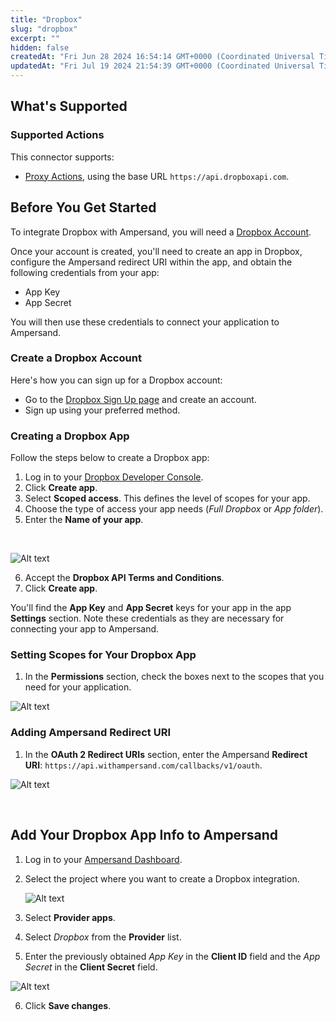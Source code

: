 ```yaml
---
title: "Dropbox"
slug: "dropbox"
excerpt: ""
hidden: false
createdAt: "Fri Jun 28 2024 16:54:14 GMT+0000 (Coordinated Universal Time)"
updatedAt: "Fri Jul 19 2024 21:54:39 GMT+0000 (Coordinated Universal Time)"
---
```

## What's Supported

### Supported Actions

This connector supports:
- [Proxy Actions](/define-integrations/proxy-actions), using the base URL `https://api.dropboxapi.com`.

## Before You Get Started

To integrate Dropbox with Ampersand, you will need a [Dropbox Account](https://www.dropbox.com/register).

Once your account is created, you'll need to create an app in Dropbox, configure the Ampersand redirect URI within the app, and obtain the following credentials from your app:

- App Key
- App Secret

You will then use these credentials to connect your application to Ampersand.

### Create a Dropbox Account

Here's how you can sign up for a Dropbox account:

- Go to the [Dropbox Sign Up page](https://www.dropbox.com/register) and create an account.
- Sign up using your preferred method.

### Creating a Dropbox App

Follow the steps below to create a Dropbox app:

1. Log in to your [Dropbox Developer Console](https://www.dropbox.com/developers/apps).
2. Click **Create app**.
3. Select **Scoped access**. This defines the level of scopes for your app.
4. Choose the type of access your app needs (_Full Dropbox_ or _App folder_).
5. Enter the **Name of your app**.

<br />

![Alt text](/images/provider-guides/6d3f25b-dropbox-app-create.gif)


6. Accept the **Dropbox API Terms and Conditions**. 
7. Click **Create app**.

You'll find the **App Key** and **App Secret** keys for your app in the app **Settings** section. Note these credentials as they are necessary for connecting your app to Ampersand.

### Setting Scopes for Your Dropbox App

1. In the **Permissions** section, check the boxes next to the scopes that you need for your application. 

![Alt text](/images/provider-guides/b546e59-dropbox-scopes.gif)


### Adding Ampersand Redirect URI

1. In the **OAuth 2 Redirect URIs** section, enter the Ampersand **Redirect URI**: `https://api.withampersand.com/callbacks/v1/oauth`.

![Alt text](/images/provider-guides/91eaa5d-dropbox-redirect-uri.gif)


<br />

## Add Your Dropbox App Info to Ampersand

1. Log in to your [Ampersand Dashboard](https://dashboard.withampersand.com).

2. Select the project where you want to create a Dropbox integration.

   ![Alt text](/images/provider-guides/dd47b7a-Ampersand.png)

3. Select **Provider apps**.

4. Select _Dropbox_ from the **Provider** list.

5. Enter the previously obtained _App Key_ in the **Client ID** field and the _App Secret_ in the **Client Secret** field.

![Alt text](/images/provider-guides/b4cc0e4-dropbox2.gif)


6. Click **Save changes**.
